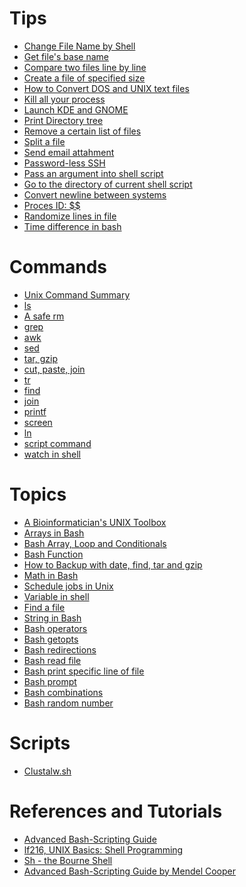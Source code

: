 = Tips = 
* [[Change File Name by Shell]]
* [[Get file name in Shell|Get file's base name]]
* [[Compare two files line by line]]
* [[Create a file of specified size]]
* [[How to Convert DOS and UNIX text files]]
* [[Kill all your process]]
* [[Launch KDE and GNOME]]
* [[Print Directory tree]]
* [[Remove a certain list of files]]
* [[Split a file]]
* [[Send email attahment]]
* [[Password-less SSH]]
* [[Pass an argument into shell script]]
* [[Go to the directory of current shell script]]
* [[Convert newline between systems]]
* [[Process ID|Proces ID: $$]]
* [[Randomize lines in file]]
* [[Time difference in bash]]

= Commands =
* [[Unix Command Summary]]
* [[ls]]
* [[A safe rm]]
* [[Grep|grep]]
* [[Awk|awk]]
* [[Sed|sed]]
* [[Tar, Gzip|tar, gzip]]
* [[Cut paste join|cut, paste, join]]
* [[Tr|tr]]
* [[Find|find]]
* [[Join in UNIX|join]]
* [[Printf in shell|printf]]
* [[Screen in Shell|screen]]
* [[ln]]
* [[script command]]
* [[watch in shell]]
 
= Topics = 
* [[A Bioinformatician's UNIX Toolbox]]
* [[Arrays in Bash]]
* [[Bash Array, Loop and Conditionals]]
* [[Bash Function]]
* [[How to Backup with date, find, tar and gzip]]
* [[Math in Bash]]
* [[Schedule jobs in Unix]]
* [[Variable in shell]]
* [[Find a file]]
* [[String in Bash]]
* [[Bash operators]]
* [[Bash getopts]]
* [[Bash redirections]]
* [[Bash read file]]
* [[Bash print specific line of file]]
* [[Bash prompt]]
* [[Bash combinations]]
* [[Bash random number]]

= Scripts = 
* [[Clustalw|Clustalw.sh]]

= References and Tutorials =
* [http://www.linuxtopia.org/online_books/advanced_bash_scripting_guide/index.html Advanced Bash-Scripting Guide]
* [http://mercury.chem.pitt.edu/~sasha/LinuxFocus/English/September2001/article216.shtml lf216, UNIX Basics: Shell Programming]
* [http://www.grymoire.com/Unix/Sh.html Sh - the Bourne Shell]
* [http://tldp.org/LDP/abs/html/ Advanced Bash-Scripting Guide by Mendel Cooper]
